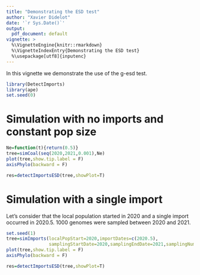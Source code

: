 ```yaml
---
title: "Demonstrating the ESD test"
author: "Xavier Didelot"
date: '`r Sys.Date()`'
output:
  pdf_document: default
vignette: >
  %\VignetteEngine{knitr::rmarkdown}
  %\VignetteIndexEntry{Demonstrating the ESD test}
  %\usepackage[utf8]{inputenc}
---
```


In this vignette we demonstrate the use of the g-esd test.

```r
library(DetectImports)
library(ape)
set.seed(0)
```

# Simulation with no imports and constant pop size

```r
Ne=function(t){return(0.5)}
tree=simCoal(seq(2020,2021,0.001),Ne)
plot(tree,show.tip.label = F)
axisPhylo(backward = F)
```

```r
res=detectImportsESD(tree,showPlot=T)
```


# Simulation with a single import

Let's consider that the local population started in 2020 and a single import occurred in 2020.5.
1000 genomes were sampled between 2020 and 2021.

```r
set.seed(1)
tree=simImports(localPopStart=2020,importDates=c(2020.5),
                samplingStartDate=2020,samplingEndDate=2021,samplingNumber=1000)
plot(tree,show.tip.label = F)
axisPhylo(backward = F)
```

```r
res=detectImportsESD(tree,showPlot=T)
```

